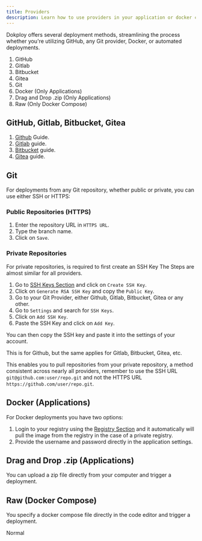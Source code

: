 ```yaml
---
title: Providers
description: Learn how to use providers in your application or docker compose.
---
```


Dokploy offers several deployment methods, streamlining the process whether you're utilizing GitHub, any Git provider, Docker, or automated deployments.

1. GitHub
2. Gitlab
3. Bitbucket
4. Gitea
5. Git
6. Docker (Only Applications)
7. Drag and Drop .zip (Only Applications)
8. Raw (Only Docker Compose)

## GitHub, Gitlab, Bitbucket, Gitea

1.  [Github](/docs/core/github) Guide.
2.  [Gitlab](/docs/core/gitlab) guide.
3.  [Bitbucket](/docs/core/bitbucket) guide.
4.  [Gitea](/docs/core/gitea) guide.

## Git

For deployments from any Git repository, whether public or private, you can use either SSH or HTTPS:

### Public Repositories (HTTPS)

1. Enter the repository URL in `HTTPS URL`.
2. Type the branch name.
3. Click on `Save`.

### Private Repositories

For private repositories, is required to first create an SSH Key The Steps are almost similar for all providers.

1. Go to [SSH Keys Section](/docs/core/ssh-keys) and click on `Create SSH Key`.
2. Click on `Generate RSA SSH Key` and copy the `Public Key`.
3. Go to your Git Provider, either Github, Gitlab, Bitbucket, Gitea or any other.
4. Go to `Settings` and search for `SSH Keys`.
5. Click on `Add SSH Key`.
6. Paste the SSH Key and click on `Add Key`.


You can then copy the SSH key and paste it into the settings of your account.

This is for Github, but the same applies for Gitlab, Bitbucket, Gitea, etc.

<ImageZoom
  src="/assets/private-repository.png"
  width={800}
  height={630}
  className="rounded-lg"
/>

This enables you to pull repositories from your private repository, a method consistent across nearly all providers,
remember to use the SSH URL `git@github.com:user/repo.git` and not the HTTPS URL `https://github.com/user/repo.git`.

## Docker (Applications)

For Docker deployments you have two options:

1. Login to your registry using the [Registry Section](/docs/core/registry) and it automatically will pull the image from the registry in the case of a private registry.
2. Provide the username and password directly in the application settings.


## Drag and Drop .zip (Applications)

You can upload a zip file directly from your computer and trigger a deployment.



## Raw (Docker Compose)

You specify a docker compose file directly in the code editor and trigger a deployment.

<userStyle>Normal</userStyle>